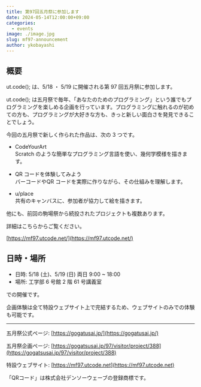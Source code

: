 ```yaml
---
title: 第97回五月祭に参加します
date: 2024-05-14T12:00:00+09:00
categories:
  - events
image: ./image.jpg
slug: mf97-announcement
author: ykobayashi
---
```


## 概要

ut.code(); は、5/18 ・ 5/19 に開催される第 97 回五月祭に参加します。

ut.code(); は五月祭で毎年、「あなたのためのプログラミング」という誰でもプログラミングを楽しめる企画を行っています。プログラミングに触れるのが初めての方も、プログラミングが大好きな方も、きっと新しい面白さを発見できることでしょう。

今回の五月祭で新しく作られた作品は、次の 3 つです。

- CodeYourArt \
  Scratch のような簡単なプログラミング言語を使い、幾何学模様を描きます。

- QR コードを体験してみよう \
  バーコードやQR コードを実際に作りながら、その仕組みを理解します。

- u/place \
  共有のキャンバスに、参加者が協力して絵を描きます。

他にも、前回の駒場祭から続投されたプロジェクトも複数あります。

詳細はこちらからご覧ください。

[https://mf97.utcode.net/](https://mf97.utcode.net/)

## 日時・場所

- 日時: 5/18 (土)、5/19 (日) 両日 9:00 ~ 18:00
- 場所: 工学部 6 号館 2 階 61 号講義室

での開催です。

企画体験は全て特設ウェブサイト上で完結するため、ウェブサイトのみでの体験も可能です。

---

五月祭公式ページ: [https://gogatusai.jp/](https://gogatusai.jp/)

五月祭企画ページ: [https://gogatsusai.jp/97/visitor/project/388](https://gogatsusai.jp/97/visitor/project/388)

特設ウェブサイト: [https://mf97.utcode.net](https://mf97.utcode.net)

「QRコード」は株式会社デンソーウェーブの登録商標です。
